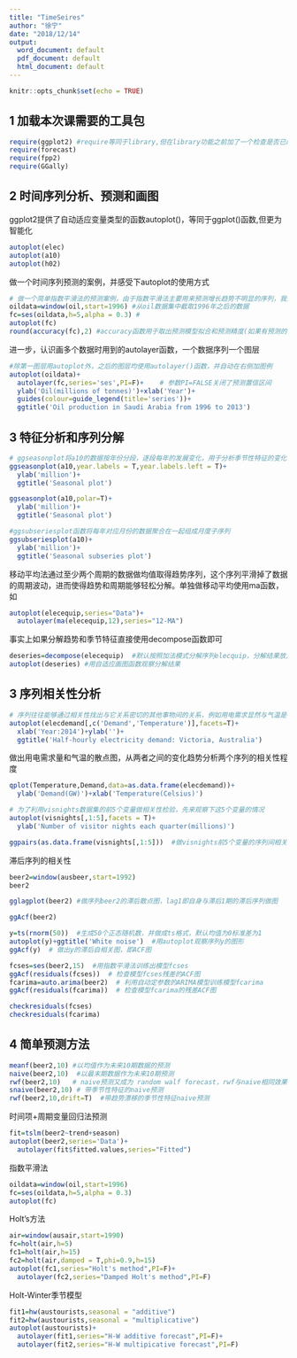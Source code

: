 ```yaml
---
title: "TimeSeires"
author: "徐宁"
date: "2018/12/14"
output:
  word_document: default
  pdf_document: default
  html_document: default
---
```


```r
knitr::opts_chunk$set(echo = TRUE)
```

## 1 加载本次课需要的工具包
```r
require(ggplot2) #require等同于library,但在library功能之前加了一个检查是否已经载入状态检查
require(forecast)
require(fpp2)
require(GGally)
```
## 2 时间序列分析、预测和画图
ggplot2提供了自动适应变量类型的函数autoplot()，等同于ggplot()函数,但更为智能化
```r
autoplot(elec)
autoplot(a10)
autoplot(h02)
```

做一个时间序列预测的案例，并感受下autoplot的使用方式
```r
# 做一个简单指数平滑法的预测案例，由于指数平滑法主要用来预测增长趋势不明显的序列，我们在案例中先从oil变量中截出一段较为平缓的数据
oildata=window(oil,start=1996) #从oil数据集中截取1996年之后的数据
fc=ses(oildata,h=5,alpha = 0.3) #
autoplot(fc)
round(accuracy(fc),2) #accuracy函数用于取出预测模型拟合和预测精度(如果有预测的话)，round指定了四舍五入位数
```
进一步，认识画多个数据时用到的autolayer函数，一个数据序列一个图层
```r
#除第一图层用autoplot外，之后的图层均使用autolayer()函数，并自动在右侧加图例
autoplot(oildata)+
  autolayer(fc,series='ses',PI=F)+    # 参数PI=FALSE关闭了预测置信区间
  ylab('Oil(millions of tonnes)')+xlab('Year')+
  guides(colour=guide_legend(title='series'))+
  ggtitle('Oil production in Saudi Arabia from 1996 to 2013')
```

## 3 特征分析和序列分解

```r
# ggseasonplot将a10的数据按年份分段，逐段每年的发展变化，用于分析季节性特征的变化情况
ggseasonplot(a10,year.labels = T,year.labels.left = T)+
  ylab('million')+
  ggtitle('Seasonal plot') 
```

```r
ggseasonplot(a10,polar=T)+
  ylab('million')+
  ggtitle('Seasonal plot')
```


```r
#ggsubseriesplot函数将每年对应月份的数据聚合在一起组成月度子序列
ggsubseriesplot(a10)+
  ylab('million')+
  ggtitle('Seasonal subseries plot')
```

移动平均法通过至少两个周期的数据做均值取得趋势序列，这个序列平滑掉了数据的周期波动，进而使得趋势和周期能够轻松分解。单独做移动平均使用ma函数，如
```r
autoplot(elecequip,series="Data")+
  autolayer(ma(elecequip,12),series="12-MA")
```
事实上如果分解趋势和季节特征直接使用decompose函数即可
```r
deseries=decompose(elecequip)  #默认按照加法模式分解序列elecquip，分解结果放入deseries中
autoplot(deseries) #用自适应画图函数观察分解结果
```

## 3 序列相关性分析
```r
# 序列往往能够通过相关性找出与它关系密切的其他事物间的关系，例如用电需求显然与气温是有明显关系，观察下图中用电量Demand和气温Temperature的关系，这两个变量放在时间序列数据框elecdemand中
autoplot(elecdemand[,c('Demand','Temperature')],facets=T)+
  xlab('Year:2014')+ylab('')+
  ggtitle('Half-hourly electricity demand: Victoria, Australia')
```
做出用电需求量和气温的散点图，从两者之间的变化趋势分析两个序列的相关性程度
```r
qplot(Temperature,Demand,data=as.data.frame(elecdemand))+
  ylab('Demand(GW)')+xlab('Temperature(Celsius)')
```

```r
# 为了利用visnights数据集的前5个变量做相关性检验，先来观察下这5个变量的情况
autoplot(visnights[,1:5],facets = T)+  
  ylab('Number of visitor nights each quarter(millions)') 
```

```r
ggpairs(as.data.frame(visnights[,1:5]))  #做visnights前5个变量的序列间相关性检验图
```

滞后序列的相关性
```r
beer2=window(ausbeer,start=1992)
beer2
```

```r
gglagplot(beer2) #做序列beer2的滞后散点图，lag1即自身与滞后1期的滞后序列做图
```

```r
ggAcf(beer2)
```

```r
y=ts(rnorm(50))  #生成50个正态随机数，并做成ts格式，默认均值为0标准差为1
autoplot(y)+ggtitle('White noise')  #用autoplot观察序列y的图形
ggAcf(y)  # 做出y的滞后自相关图，即ACF图
```

```r
fcses=ses(beer2,15)  #用指数平滑法训练出模型fcses
ggAcf(residuals(fcses))  # 检查模型fcses残差的ACF图
fcarima=auto.arima(beer2)  # 利用自动定参数的ARIMA模型训练模型fcarima
ggAcf(residuals(fcarima))  # 检查模型fcarima的残差ACF图
```

```r
checkresiduals(fcses)
checkresiduals(fcarima)
```

## 4 简单预测方法

```r
meanf(beer2,10) #以均值作为未来10期数据的预测
naive(beer2,10)  #以最末期数据作为未来10期预测
rwf(beer2,10)   # naive预测又成为 random walf forecast，rwf与naive相同效果
snaive(beer2,10) # 带季节性特征的naive预测
rwf(beer2,10,drift=T)  #带趋势漂移的季节性特征naive预测

```
时间项+周期变量回归法预测 
```r
fit=tslm(beer2~trend+season)
autoplot(beer2,series='Data')+
  autolayer(fit$fitted.values,series="Fitted")
```

指数平滑法
```r
oildata=window(oil,start=1996)
fc=ses(oildata,h=5,alpha = 0.3)
autoplot(fc)
```
Holt's方法
```r
air=window(ausair,start=1990)
fc=holt(air,h=5)
fc1=holt(air,h=15)
fc2=holt(air,damped = T,phi=0.9,h=15)
autoplot(fc1,series="Holt's method",PI=F)+
  autolayer(fc2,series="Damped Holt's method",PI=F)
```
Holt-Winter季节模型
```r
fit1=hw(austourists,seasonal = "additive")
fit2=hw(austourists,seasonal = "multiplicative")
autoplot(austourists)+
  autolayer(fit1,series="H-W additive forecast",PI=F)+
  autolayer(fit2,series="H-W multipicative forecast",PI=F)
```



